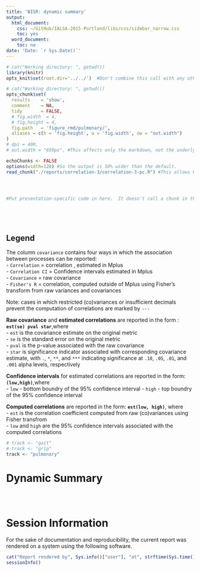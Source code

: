 ```yaml
---
title: 'BISR: dynamic summary'
output:
  html_document:
    css: ~/GitHub/IALSA-2015-Portland/libs/css/sidebar_narrow.css
    toc: yes
  word_document:
    toc: no
date: 'Date: `r Sys.Date()`'
---
```


<!--  Set the working directory to the repository's base directory; this assumes the report is nested inside of two directories.--> 
```r
# cat("Working directory: ", getwd())
library(knitr)
opts_knit$set(root.dir='../../')  #Don't combine this call with any other chunk -especially one that uses file paths.
```

<!-- Set the report-wide options, and point to the external code file. -->
```r
# cat("Working directory: ", getwd())
opts_chunk$set(
  results    = 'show', 
  comment    = NA, 
  tidy       = FALSE,
  # fig.width  = 4, 
  # fig.height = 4, 
  fig.path   = 'figure_rmd/pulmonary/',
  aliases = c(h = 'fig.height', w = 'fig.width', ow = "out.width")
)
# dpi = 400,
# out.width = "650px", #This affects only the markdown, not the underlying png file.  The height will be scaled appropriately.

echoChunks <- FALSE
options(width=120) #So the output is 50% wider than the default.
read_chunk("./reports/correlation-3/correlation-3-pc.R") #This allows knitr to call chunks tagged in the underlying *.R file.
```

<!-- Load the sources.  Suppress the output when loading sources. --> 
```r
```

<!-- Load 'sourced' R files.  Suppress the output when loading packages. --> 
```r
```

<!-- Load any global functions and variables declared in the R file.  Suppress the output. --> 
```r
```

<!-- Declare any global functions specific to a Rmd output.  Suppress the output. --> 
```r
#Put presentation-specific code in here.  It doesn't call a chunk in the codebehind file.
```

```r
```

<!-- Load the datasets.   -->
```r
```

```r
```

<!-- Tweak the datasets.   -->
```r
```


## Legend

The column `covariance` contains four ways in which the association between processes can be reported:  
- `Correlation` = correlation , estimated in Mplus  
- `Correlation CI` = Confidence intervals estimated in Mplus  
- `Covariance` = raw covariance  
- `Fisher's R` = correlation, computed outside of Mplus using Fisher's transform from raw variances and covariances

Note: cases in which restricted (co)variances or insufficient decimals prevent the computation of correlations are marked by `---`

**Raw covariance** and **estimated correlations** are reported in the form : **`est(se) pval star`**,where         
- `est` is the covariance estimate on the original metric   
- `se` is the standard error on the original metric  
- `pval` is the p-value associated with the raw covariance  
- `star` is significance indicator associated with corresponding covariance estimate, with  `.`, `*`, `**`, and `***` indicating significance at `.10`, `.05`, `.01`, and `.001` alpha levels, respectively

**Confidence intervals** for estimated correlations are reported in the form: **`(low,high)`**,where   
- `low` - bottom boundry of the 95% confidence interval
- `high` - top boundry of the 95% confidence interval

**Computed correlations** are reported in the form: **`est(low, high)`**, where      
- `est` is the correlation coefficient computed from raw (co)variances using Fisher transfrom   
- `low` and `high` are the 95% confidence intervals associated with the computed correlations  


```r
# track <- "gait"
# track <- "grip"
track <- "pulmonary"
```

# Dynamic Summary
```r
```

```r
```

```r
```


# Session Information
For the sake of documentation and reproducibility, the current report was rendered on a system using the following software.

```r
cat("Report rendered by", Sys.info()["user"], "at", strftime(Sys.time(), "%Y-%m-%d, %H:%M %z"))
sessionInfo()
```
